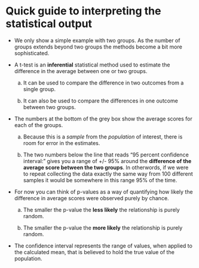 # Quick guide to interpreting the statistical output
* We only show a simple example with two groups.  As the number of groups extends beyond two groups the methods become a bit more sophisticated.

* A t-test is an __inferential__ statistical method used to estimate the difference in the average between one or two groups.

  a. It can be used to compare the difference in two outcomes from a single group.
  
  b. It can also be used to compare the differences in one outcome between two groups.

* The numbers at the bottom of the grey box show the average scores for each of the groups.

  a. Because this is a _sample_ from the _population_ of interest, there is room for error in the estimates.
  
  b. The two numbers below the line that reads "95 percent confidence interval:" gives you a range of +/- 95% around the __difference of the average score between the two groups__. In otherwords, if we were to repeat collecting the data exactly the same way from 100 different samples it would be somewhere in this range 95% of the time.

* For now you can think of p-values as a way of quantifying how likely the difference in average scores were observed purely by chance.

  a. The smaller the p-value the __less likely__ the relationship is purely random.
  
  b. The smaller the p-value the __more likely__ the relationship is purely random.

* The confidence interval represents the range of values, when applied to the calculated mean, that is believed to hold the true value of the population.
